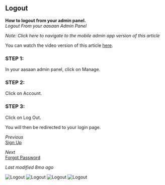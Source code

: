 ## Logout

**How to logout from your admin panel.**  
*Logout From your aasaan Admin Panel*

*Note: Click here to navigate to the mobile admin app version of this article*

You can watch the video version of this article [here](video-link).

### STEP 1:

In your aasaan admin panel, click on Manage.

### STEP 2:

Click on Account.

### STEP 3:

Click on Log Out.

You will then be redirected to your login page.

*Previous*  
[Sign Up](previous-link)

*Next*  
[Forgot Password](next-link)

*Last modified 8mo ago*

![Logout](https://cdn.aasaan.app/docs/logout/logout_1.png)
![Logout](https://cdn.aasaan.app/docs/logout/logout_2.png)
![Logout](https://cdn.aasaan.app/docs/logout/logout_3.png)
![Logout](https://cdn.aasaan.app/docs/logout/logout_4.jpg)
